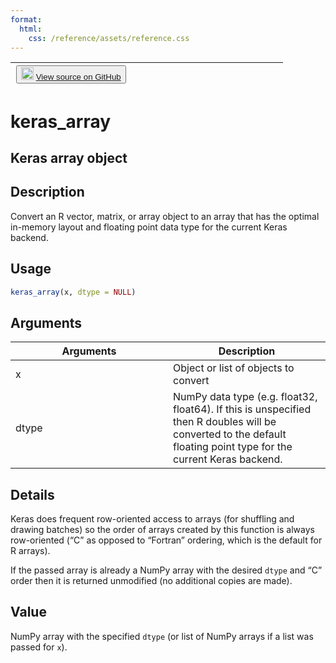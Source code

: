 ```yaml
---
format:
  html:
    css: /reference/assets/reference.css
---
```


| <button class="button"> ![](/reference/assets/GitHub-Mark-32px.png){width="20"} [View source on GitHub](https://github.com/rstudio/keras//blob/main/R/utils.R#L250) </button> |
|:------------------------------:|:--------------------------------------:|

# keras_array

## Keras array object

## Description
Convert an R vector, matrix, or array object to an array that has the optimal in-memory layout and floating point data type for the current Keras backend. 


## Usage
```r
keras_array(x, dtype = NULL) 
```

## Arguments
|Arguments|Description|
|---|---|
| x | Object or list of objects to convert |
| dtype | NumPy data type (e.g. float32, float64). If this is unspecified then R doubles will be converted to the default floating point type for the current Keras backend. |

## Details

Keras does frequent row-oriented access to arrays (for shuffling and drawing batches) so the order of arrays created by this function is always row-oriented ("C" as opposed to "Fortran" ordering, which is the default for R arrays). 

If the passed array is already a NumPy array with the desired `dtype` and "C" order then it is returned unmodified (no additional copies are made). 


## Value
NumPy array with the specified `dtype` (or list of NumPy arrays if a list was passed for `x`). 




